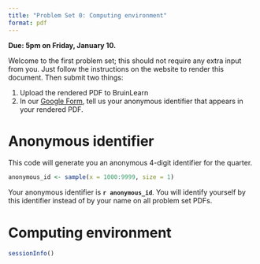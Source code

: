 ```yaml
---
title: "Problem Set 0: Computing environment"
format: pdf
---
```


**Due: 5pm on Friday, January 10.**

Welcome to the first problem set; this should not require any extra input from
you. Just follow the instructions on the website to render this document. Then submit two things:

1) Upload the rendered PDF to BruinLearn
2) In our [Google Form](https://docs.google.com/forms/d/e/1FAIpQLSfMxlewBaz7QJ3uKNCsj2g5rukOOumqrZVAnu-ckybbfwvFsg/viewform?usp=sf_link), tell us your anonymous identifier that appears in your rendered PDF.

# Anonymous identifier

This code will generate you an anonymous 4-digit identifier for the quarter.

```r
anonymous_id <- sample(x = 1000:9999, size = 1)
```

Your anonymous identifier is **`r anonymous_id`**. You will identify yourself by this identifier instead of by your name on all problem set PDFs.

# Computing environment

```r
sessionInfo()
```